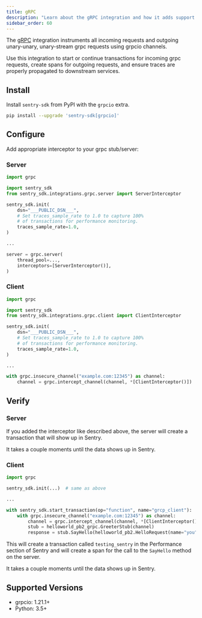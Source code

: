 ```yaml
---
title: gRPC
description: "Learn about the gRPC integration and how it adds support for the grpcio grpc client and server."
sidebar_order: 60
---
```


The [gRPC](https://grpc.io/) integration instruments all incoming requests and outgoing unary-unary, unary-stream grpc
requests using grpcio channels.

Use this integration to start or continue transactions for incoming grpc requests, create spans for outgoing requests,
and ensure traces are properly propagated to downstream services.

## Install

Install `sentry-sdk` from PyPI with the `grpcio` extra.

```bash
pip install --upgrade 'sentry-sdk[grpcio]'
```

## Configure

Add appropriate interceptor to your grpc stub/server:

<SignInNote />

### Server

```python
import grpc

import sentry_sdk
from sentry_sdk.integrations.grpc.server import ServerInterceptor

sentry_sdk.init(
    dsn="___PUBLIC_DSN___",
    # Set traces_sample_rate to 1.0 to capture 100%
    # of transactions for performance monitoring.
    traces_sample_rate=1.0,
)

...

server = grpc.server(
    thread_pool=...,
    interceptors=[ServerInterceptor()],
)
```

### Client

```python
import grpc

import sentry_sdk
from sentry_sdk.integrations.grpc.client import ClientInterceptor

sentry_sdk.init(
    dsn="___PUBLIC_DSN___",
    # Set traces_sample_rate to 1.0 to capture 100%
    # of transactions for performance monitoring.
    traces_sample_rate=1.0,
)

...

with grpc.insecure_channel("example.com:12345") as channel:
    channel = grpc.intercept_channel(channel, *[ClientInterceptor()])
```

## Verify

### Server

If you added the interceptor like described above, the server will create a transaction that will show up in Sentry.

It takes a couple moments until the data shows up in Sentry.

### Client

```python
import grpc

sentry_sdk.init(...)  # same as above

...

with sentry_sdk.start_transaction(op="function", name="grcp_client"):
    with grpc.insecure_channel("example.com:12345") as channel:
        channel = grpc.intercept_channel(channel, *[ClientInterceptor()])
        stub = helloworld_pb2_grpc.GreeterStub(channel)
        response = stub.SayHello(helloworld_pb2.HelloRequest(name="you"))

```

This will create a transaction called `testing_sentry` in the Performance section of Sentry and will create a span for the call to the `SayHello` method on the server.

It takes a couple moments until the data shows up in Sentry.


## Supported Versions

- grpcio: 1.21.1+
- Python: 3.5+
